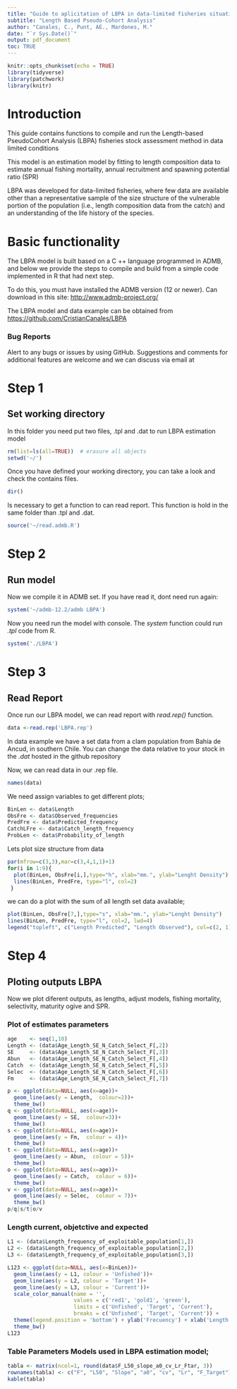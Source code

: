 ```yaml
---
title: "Guide to aplicitation of LBPA in data-limited fisheries situations"
subtitle: "Length Based Pseudo-Cohort Analysis"
author: "Canales, C., Punt, AE., Mardones, M."
date: "`r Sys.Date()`"
output: pdf_document
toc: TRUE
---
```


```r
knitr::opts_chunk$set(echo = TRUE)
library(tidyverse)
library(patchwork)
library(knitr)
```

\pagebreak

# Introduction

This guide contains functions to compile and run the Length-based PseudoCohort Analysis (LBPA) fisheries stock assessment method in data limited conditions

This model is an estimation model by fitting to length composition data to estimate annual fishing mortality, annual recruitment and spawning potential ratio (SPR)

LBPA was developed for data-limited fisheries, where few data are available other than a representative sample of the size structure of the vulnerable portion of the population (i.e., length composition data from the catch) and an understanding of the life history of the species.

# Basic functionality

The LBPA model is built based on a C ++ language programmed in ADMB, and below we provide the steps to compile and build from a simple code implemented in R that had next step.

To do this, you must have installed the ADMB version (12 or newer). Can download in this site: <http://www.admb-project.org/>

The LBPA model and data example can be obtained from <https://github.com/CristianCanales/LBPA>


### Bug Reports
Alert to any bugs or issues by using GitHub. Suggestions and comments for additional features are welcome and we can discuss via email at

# Step 1

## Set working directory

In this folder you need put two files, .tpl and .dat to run LBPA estimation model 

```r
rm(list=ls(all=TRUE))  # erasure all objects
setwd('~/')
```

Once you have defined your working directory, you can take a look and check the contains files.

```r
dir()
```

Is necessary to get a function to can read report. This function is hold in the same folder than .tpl and .dat.


```r
source('~/read.admb.R')
```

# Step 2

## Run model

Now we compile it in ADMB set. If you have read it, dont need run again:

```r
system('~/admb-12.2/admb LBPA')
```

Now you need run the model with console. The *system* function could run *.tpl* code from R.

```r
system('./LBPA')
```

\pagebreak

# Step 3

## Read Report

Once run our LBPA model, we can read report with *read.rep()* function.
```r
data <-read.rep('LBPA.rep')
```

In data example we have a set data from a clam  population from Bahía de Ancud, in southern Chile. You can change the data relative to your stock in the *.dat* hosted in the github repository

Now, we can read data in our .rep file.

```r
names(data)
```

We need assign variables to get different plots;

```r
BinLen <- data$Length
ObsFre <- data$Observed_frequencies  
PredFre <- data$Predicted_frequency 
CatchLFre <- data$Catch_length_frequency 
ProbLen <- data$Probability_of_length
```

Lets plot size structure from data

```r
par(mfrow=c(3,3),mar=c(3,4,1,1)+1)
for(i in 1:9){
  plot(BinLen, ObsFre[i,],type="h", xlab="mm.", ylab="Lenght Density") 
  lines(BinLen, PredFre, type="l", col=2)
 }

```

\pagebreak

we can do a plot with the sum of all length set data available;

```r
plot(BinLen, ObsFre[7,],type="s", xlab="mm.", ylab="Lenght Density")
lines(BinLen, PredFre, type="l", col=2, lwd=4)
legend("topleft", c("Length Predicted", "Length Observed"), col=c(2, 1), lwd =c(1.5, 1.5), lty=c(1,1), bty="n", cex=0.8)
```

\pagebreak
# Step 4

## Ploting outputs LBPA

Now we plot diferent outputs, as lengths, adjust models, fishing mortality, selectivity, maturity ogive and SPR.


### Plot of estimates parameters

```r
age    <- seq(1,10)
Length <- (data$Age_Length_SE_N_Catch_Select_F[,2])
SE     <- (data$Age_Length_SE_N_Catch_Select_F[,3])
Abun   <- (data$Age_Length_SE_N_Catch_Select_F[,4])
Catch  <- (data$Age_Length_SE_N_Catch_Select_F[,5])
Selec  <- (data$Age_Length_SE_N_Catch_Select_F[,6])
Fm     <- (data$Age_Length_SE_N_Catch_Select_F[,7])
```


```r
p <- ggplot(data=NULL, aes(x=age))+
  geom_line(aes(y = Length,  colour=2))+
  theme_bw()
q <- ggplot(data=NULL, aes(x=age))+
  geom_line(aes(y = SE,  colour=3))+
  theme_bw()
s <- ggplot(data=NULL, aes(x=age))+
  geom_line(aes(y = Fm,  colour = 4))+
  theme_bw()
t <- ggplot(data=NULL, aes(x=age))+
  geom_line(aes(y = Abun,  colour = 5))+
  theme_bw()
o <- ggplot(data=NULL, aes(x=age))+
  geom_line(aes(y = Catch,  colour = 6))+
  theme_bw()
v <- ggplot(data=NULL, aes(x=age))+
  geom_line(aes(y = Selec,  colour = 7))+
  theme_bw()
p/q|s/t|o/v
```

\pagebreak

###  Length current, objetctive and expected

```r
L1 <- (data$Length_frequency_of_exploitable_population[1,])
L2 <- (data$Length_frequency_of_exploitable_population[2,])
L3 <- (data$Length_frequency_of_exploitable_population[3,])
```


```r
L123 <- ggplot(data=NULL, aes(x=BinLen))+
  geom_line(aes(y = L1, colour = 'Unfished'))+
  geom_line(aes(y = L2, colour = 'Target'))+
  geom_line(aes(y = L3, colour = 'Current'))+
  scale_color_manual(name = '',
                     values = c('red1', 'gold1', 'green'),
                     limits = c('Unfished', 'Target', 'Current'),
                     breaks = c('Unfished', 'Target', 'Current')) +
  theme(legend.position = 'bottom') + ylab('Frecuency') + xlab('Length (mm.)') +
  theme_bw()
L123
```

### Table Parameters Models used in LBPA estimation model;

```r
tabla <- matrix(ncol=1, round(data$F_L50_slope_a0_cv_Lr_Ftar, 3))
rownames(tabla) <- c("F", "L50", "Slope", "a0", "cv", "Lr", "F_Target")
kable(tabla)
```


